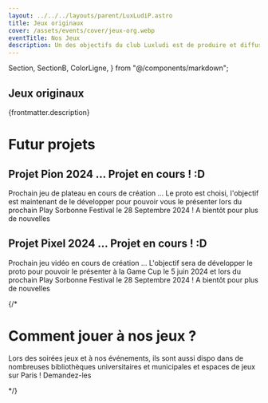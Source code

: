 ```yaml
---
layout: ../../../layouts/parent/LuxLudiP.astro
title: Jeux originaux
cover: /assets/events/cover/jeux-org.webp
eventTitle: Nos Jeux
description: Un des objectifs du club Luxludi est de produire et diffuser des jeux inventés par les étudiants des universités de Paris avec l'objectif de produire un jeu de société et un jeu vidéo par an. Un jeu de plateau qu'on appelle le projet pion, et un jeu vidéo qu'on appelle le projet pixel. Ces jeux sont ensuite diffusés dans les bibliothèques universitaires et municipales de Paris et lors de nos événements.
---
```

  Section,
  SectionB,
  ColorLigne,
} from "@/components/markdown";

<Section>

# Jeux originaux

<ColorLigne />

{frontmatter.description}

</Section>

<SectionB>

# Futur projets

<ColorLigne />

## Projet Pion 2024 … Projet en cours ! :D

Prochain jeu de plateau en cours de création … Le proto est choisi, l'objectif est maintenant de le développer pour pouvoir vous le présenter lors du prochain Play Sorbonne Festival le 28 Septembre 2024 ! A bientôt pour plus de nouvelles

## Projet Pixel 2024 … Projet en cours ! :D

Prochain jeu vidéo en cours de création … L'objectif sera de développer le proto pour pouvoir le présenter à la Game Cup le 5 juin 2024 et lors du prochain Play Sorbonne Festival le 28 Septembre 2024 ! A bientôt pour plus de nouvelles

</SectionB>

{/*

<SectionB>

# Comment jouer à nos jeux ?

<ColorLigne />

Lors des soirées jeux et à nos événements, ils sont aussi dispo dans de nombreuses bibliothèques universitaires et municipales et espaces de jeux sur Paris ! Demandez-les


</SectionB>

*/}
